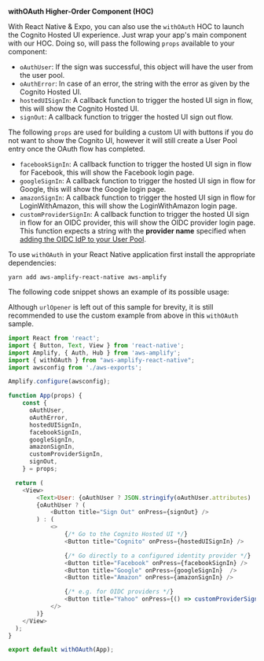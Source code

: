 **withOAuth Higher-Order Component (HOC)**

With React Native & Expo, you can also use the `withOAuth` HOC to launch the Cognito Hosted UI experience. Just wrap your app's main component with our HOC. Doing so, will pass the following `props` available to your component:

- `oAuthUser`: If the sign was successful, this object will have the user from the user pool.
- `oAuthError`: In case of an error, the string with the error as given by the Cognito Hosted UI.
- `hostedUISignIn`: A callback function to trigger the hosted UI sign in flow, this will show the Cognito Hosted UI.
- `signOut`: A callback function to trigger the hosted UI sign out flow.

<Callout>

The following `props` are used for building a custom UI with buttons if you do not want to show the Cognito UI, however it will still create a User Pool entry once the OAuth flow has completed.

</Callout>

- `facebookSignIn`: A callback function to trigger the hosted UI sign in flow for Facebook, this will show the Facebook login page.
- `googleSignIn`: A callback function to trigger the hosted UI sign in flow for Google, this will show the Google login page.
- `amazonSignIn`: A callback function to trigger the hosted UI sign in flow for LoginWithAmazon, this will show the LoginWithAmazon login page.
- `customProviderSignIn`: A callback function to trigger the hosted UI sign in flow for an OIDC provider, this will show the OIDC provider login page. This function expects a string with the **provider name** specified when [adding the OIDC  IdP to your User Pool](https://docs.aws.amazon.com/cognito/latest/developerguide/cognito-user-pools-oidc-idp.html#cognito-user-pools-oidc-idp-step-2).

To use `withOAuth` in your React Native application first install the appropriate dependencies:

```terminal
yarn add aws-amplify-react-native aws-amplify 
```

The following code snippet shows an example of its possible usage:

<Callout>

Although `urlOpener` is left out of this sample for brevity, it is still recommended to use the custom example from above in this `withOAuth` sample.

</Callout>

```javascript
import React from 'react';
import { Button, Text, View } from 'react-native';
import Amplify, { Auth, Hub } from 'aws-amplify';
import { withOAuth } from "aws-amplify-react-native";
import awsconfig from './aws-exports';

Amplify.configure(awsconfig);

function App(props) {
    const {
      oAuthUser,
      oAuthError,
      hostedUISignIn,
      facebookSignIn,
      googleSignIn,
      amazonSignIn,
      customProviderSignIn,
      signOut,
    } = props;

  return (
    <View>
        <Text>User: {oAuthUser ? JSON.stringify(oAuthUser.attributes) : 'None'}</Text>
        {oAuthUser ? (
            <Button title="Sign Out" onPress={signOut} />
        ) : (
            <>
                {/* Go to the Cognito Hosted UI */}
                <Button title="Cognito" onPress={hostedUISignIn} />

                {/* Go directly to a configured identity provider */}
                <Button title="Facebook" onPress={facebookSignIn} />
                <Button title="Google" onPress={googleSignIn}  />
                <Button title="Amazon" onPress={amazonSignIn} />

                {/* e.g. for OIDC providers */}
                <Button title="Yahoo" onPress={() => customProviderSignIn('Yahoo')} />
            </>
        )}
    </View>
  );
}

export default withOAuth(App);
``` 